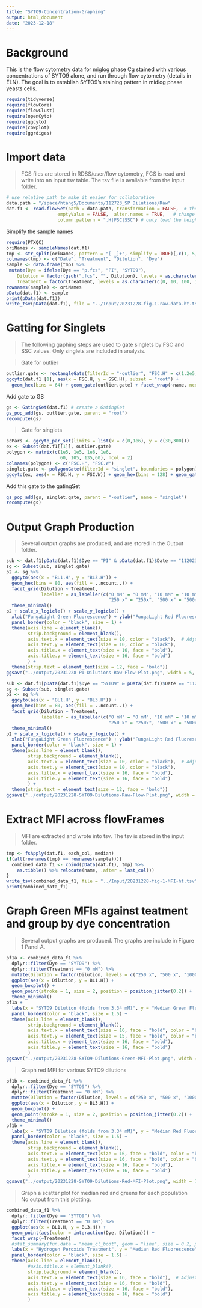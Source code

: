 ```yaml
---
title: "SYTO9-Concentration-Graphing"
output: html_document
date: "2023-12-18"
---
```


# Background
This is the flow cytometry data for miglog phase Cg stained with various concentrations of SYTO9 alone, and run through flow cytometry (details in ELN). The goal is to establish SYTO9's staining pattern in midlog phase yeasts cells.

```r
require(tidyverse)
require(flowCore)
require(flowClust)
require(openCyto)
require(ggcyto)
require(cowplot)
require(ggrdiges)
```

# Import data
> FCS files are stored in RDSS/user/flow cytometry, FCS is read and write into an input tsv table. The tsv file is avaliable from the Input folder.

```r
# use relative path to make it easier for collaboration
data.path = "/space/htang5/Documents/112723_SP Dilutions/Raw"
dat.f1 <- read.flowSet(path = data.path, transformation = FALSE,  # the original values are already linearized. 
                   emptyValue = FALSE,  alter.names = TRUE,   # change parameter names to R format
                   column.pattern = ".H|FSC|SSC") # only load the height variables for the fluorescent parameters
```

Simplify the sample names

```r
require(PTXQC)
oriNames <- sampleNames(dat.f1)
tmp <- str_split(oriNames, pattern = "[ _]+", simplify = TRUE)[,c(1, 5, 6, 7)] 
colnames(tmp) <- c("Date", "Treatment", "Dilution", "Dye") 
sample <- data.frame(tmp) %>% 
 mutate(Dye = ifelse(Dye == "p.fcs", "PI", "SYTO9"),
    Dilution = factor(gsub(".fcs", "", Dilution), levels = as.character(c(250, 500, 1000, 2000))) %>% paste(" x", sep = ""),
    Treatment = factor(Treatment, levels = as.character(c(0, 10, 100, 1000))) %>% paste(" mM", sep = ""))
rownames(sample) <- oriNames
pData(dat.f1) <- sample
print(pData(dat.f1))
write_tsv(pData(dat.f1), file = "../Input/20231228-fig-1-raw-data-ht.tsv")
```

# Gatting for Singlets
>The following gaphing steps are used to gate singlets by FSC and SSC values. Only singlets are included in analysis.

>Gate for outlier 

```r
outlier.gate <- rectangleGate(filterId = "-outlier", "FSC.H" = c(1.2e5, 1e6), "SSC.H" = c(1e2, 1e6))
ggcyto(dat.f1 [1], aes(x = FSC.H, y = SSC.H), subset = "root") +
  geom_hex(bins = 64) + geom_gate(outlier.gate) + facet_wrap(~name, ncol = 2) + ggcyto_par_set(limits = "instrument")
```
Add gate to GS
```r
gs <- GatingSet(dat.f1) # create a GatingSet
gs_pop_add(gs, outlier.gate, parent = "root")
recompute(gs)
```

>Gate for singlets

```r
scPars <- ggcyto_par_set(limits = list(x = c(0,1e6), y = c(30,300)))
ex <- Subset(dat.f1[[1]], outlier.gate)
polygon <- matrix(c(1e5, 1e5, 1e6, 1e6, 
                    60, 105, 135,60), ncol = 2)
colnames(polygon) <- c("FSC.H", "FSC.W")
singlet.gate <- polygonGate(filterId = "singlet", boundaries = polygon)
ggcyto(ex, aes(x = FSC.H, y = FSC.W)) + geom_hex(bins = 128) + geom_gate(singlet.gate) + geom_stats() + scPars
```


Add this gate to the gatingSet
```r
gs_pop_add(gs, singlet.gate, parent = "-outlier", name = "singlet")
recompute(gs)
```
# Output Graph Production
>Several output graphs are produced, and are stored in the Output folder.

```r
sub <- dat.f1[pData(dat.f1)$Dye == "PI" & pData(dat.f1)$Date == "112023"] 
sg <- Subset(sub, singlet.gate)
p2 <- sg %>% 
  ggcyto(aes(x = "BL1.H", y = "BL3.H")) + 
  geom_hex(bins = 80, aes(fill = ..ncount..)) + 
  facet_grid(Dilution ~ Treatment, 
             labeller = as_labeller(c("0 mM" = "0 mM", "10 mM" = "10 mM", "100 mM" = "100 mM", "1000 mM" = "1000 mM", 
                                      "250 x" = "250x", "500 x" = "500x", "1000 x" = "1000x", "2000 x" = "2000x"))) + 
  theme_minimal()
p2 + scale_x_logicle() + scale_y_logicle() +
  xlab("FungaLight Green Fluorescence") + ylab("FungaLight Red Fluorescence") +
  panel_border(color = "black", size = 1) +
  theme(axis.line = element_blank(),
        strip.background = element_blank(),
        axis.text.x = element_text(size = 10, color = "black"),  # Adjust size and face (bold)
        axis.text.y = element_text(size = 10, color = "black"),
        axis.title.x = element_text(size = 16, face = "bold"),
        axis.title.y = element_text(size = 16, face = "bold")
        ) + 
  theme(strip.text = element_text(size = 12, face = "bold")) 
ggsave("../output/20231228-PI-Dilutions-Raw-Flow-Plot.png", width = 5, height = 3)
```

```r
sub <- dat.f1[pData(dat.f1)$Dye == "SYTO9" & pData(dat.f1)$Date == "112023"] 
sg <- Subset(sub, singlet.gate)
p2 <- sg %>% 
  ggcyto(aes(x = "BL1.H", y = "BL3.H")) + 
  geom_hex(bins = 80, aes(fill = ..ncount..)) + 
  facet_grid(Dilution ~ Treatment, 
             labeller = as_labeller(c("0 mM" = "0 mM", "10 mM" = "10 mM", "100 mM" = "100 mM", "1000 mM" = "1000 mM", 
                                      "250 x" = "250x", "500 x" = "500x", "1000 x" = "1000x", "2000 x" = "2000x"))) + 
  theme_minimal()
p2 + scale_x_logicle() + scale_y_logicle() +
  xlab("FungaLight Green Fluorescence") + ylab("FungaLight Red Fluorescence") +
  panel_border(color = "black", size = 1) +
  theme(axis.line = element_blank(),
        strip.background = element_blank(),
        axis.text.x = element_text(size = 10, color = "black"),  # Adjust size and face (bold)
        axis.text.y = element_text(size = 10, color = "black"),
        axis.title.x = element_text(size = 16, face = "bold"),
        axis.title.y = element_text(size = 16, face = "bold")
        ) + 
  theme(strip.text = element_text(size = 12, face = "bold")) 
ggsave("../output/20231228-SYTO9-Dilutions-Raw-Flow-Plot.png", width = 5, height = 3)
```

# Extract MFI across flowFrames
>MFI are extracted and wrote into tsv. The tsv is stored in the input folder.

```r
tmp <- fsApply(dat.f1, each_col, median)
if(all(rownames(tmp) == rownames(sample))){
  combined_data_f1 <- cbind(pData(dat.f1), tmp) %>% 
    as.tibble() %>% relocate(name, .after = last_col())
}
write_tsv(combined_data_f1, file = "../Input/20231228-fig-1-MFI-ht.tsv")
print(combined_data_f1)
```

# Graph Green MFIs against teatment and group by dye concentration
>Several output graphs are produced. The graphs are include in Figure 1 Panel A.

```r
pf1a <- combined_data_f1 %>%
  dplyr::filter(Dye == "SYTO9") %>% 
  dplyr::filter(Treatment == "0 mM") %>%
  mutate(Dilution = factor(Dilution, levels = c("250 x", "500 x", "1000 x", "2000 x"))) %>%
  ggplot(aes(x = Dilution, y = BL1.H)) +
  geom_boxplot() +
  geom_point(stroke = 1, size = 2, position = position_jitter(0.2)) +
  theme_minimal()
pf1a +
  labs(x = "SYTO9 Dilution (folds from 3.34 mM)", y = "Median Green Fluorescence Intensity") +
  panel_border(color = "black", size = 1.5) +
  theme(axis.line = element_blank(),
        strip.background = element_blank(),
        axis.text.x = element_text(size = 16, face = "bold", color = "black"),  # Adjust size and face (bold)
        axis.text.y = element_text(size = 15, face = "bold", color = "black"),
        axis.title.x = element_text(size = 16, face = "bold"),
        axis.title.y = element_text(size = 16, face = "bold")
        )
ggsave("../output/20231228-SYTO9-Dilutions-Green-MFI-Plot.png", width = 7, height = 5)
```

> Graph red MFI for various SYTO9 dilutions


```r
pf1b <- combined_data_f1 %>%
  dplyr::filter(Dye == "SYTO9") %>% 
  dplyr::filter(Treatment == "0 mM") %>%
  mutate(Dilution = factor(Dilution, levels = c("250 x", "500 x", "1000 x", "2000 x"))) %>%
  ggplot(aes(x = Dilution, y = BL3.H)) +
  geom_boxplot() +
  geom_point(stroke = 1, size = 2, position = position_jitter(0.2)) +
  theme_minimal()
pf1b +
  labs(x = "SYTO9 Dilution (folds from 3.34 mM)", y = "Median Red Fluorescence Intensity") +
  panel_border(color = "black", size = 1.5) +
  theme(axis.line = element_blank(),
        strip.background = element_blank(),
        axis.text.x = element_text(size = 16, face = "bold", color = "black"),  # Adjust size and face (bold)
        axis.text.y = element_text(size = 16, face = "bold", color = "black"),
        axis.title.x = element_text(size = 16, face = "bold"),
        axis.title.y = element_text(size = 16, face = "bold")
        )
ggsave("../output/20231228-SYTO9-Dilutions-Red-MFI-Plot.png", width = 7, height = 5)
```

> Graph a scatter plot for median red and greens for each population
No output from this plotting.

```r
combined_data_f1 %>%
  dplyr::filter(Dye == "SYTO9") %>% 
  dplyr::filter(Treatment == "0 mM") %>%
  ggplot(aes(x = BL1.H, y = BL3.H)) +
  geom_point(aes(color = interaction(Dye, Dilution))) +
  facet_wrap(~Treatment)
  #stat_summary(fun.data = "mean_cl_boot", geom = "line", size = 0.2, position = position_nudge(x = 0.1), aes(group = interaction(Dye, Dilution), color = interaction(Dye, Dilution))) +
  labs(x = "Hydrogen Peroxide Treatment", y = "Median Red Fluorescence") +
  panel_border(color = "black", size = 1.5) +
  theme(axis.line = element_blank(),
        #axis.title.x = element_blank(), 
        strip.background = element_blank(),
        axis.text.x = element_text(size = 16, face = "bold"),  # Adjust size and face (bold)
        axis.text.y = element_text(size = 16, face = "bold"),
        axis.title.x = element_text(size = 16, face = "bold"),
        axis.title.y = element_text(size = 16, face = "bold")
        )
```













